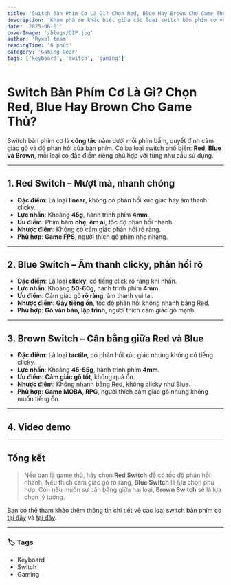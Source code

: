 ---
title: 'Switch Bàn Phím Cơ Là Gì? Chọn Red, Blue Hay Brown Cho Game Thủ?'
description: 'Khám phá sự khác biệt giữa các loại switch bàn phím cơ và chọn loại phù hợp nhất cho game thủ.'
date: '2025-06-01'
coverImage: '/blogs/OIP.jpg'
author: 'Ryxel team'
readingTime: '6 phút'
category: 'Gaming Gear'
tags: ['keyboard', 'switch', 'gaming']
---


# Switch Bàn Phím Cơ Là Gì? Chọn Red, Blue Hay Brown Cho Game Thủ?

Switch bàn phím cơ là **công tắc** nằm dưới mỗi phím bấm, quyết định cảm giác gõ và độ phản hồi của bàn phím. Có ba loại switch phổ biến: **Red, Blue và Brown**, mỗi loại có đặc điểm riêng phù hợp với từng nhu cầu sử dụng.

---

## 1. Red Switch – Mượt mà, nhanh chóng
- **Đặc điểm**: Là loại **linear**, không có phản hồi xúc giác hay âm thanh clicky.
- **Lực nhấn**: Khoảng **45g**, hành trình phím **4mm**.
- **Ưu điểm**: Phím bấm **nhẹ**, **êm ái**, tốc độ phản hồi nhanh.
- **Nhược điểm**: Không có cảm giác phản hồi rõ ràng.
- **Phù hợp**: **Game FPS**, người thích gõ phím nhẹ nhàng.

---

## 2. Blue Switch – Âm thanh clicky, phản hồi rõ
- **Đặc điểm**: Là loại **clicky**, có tiếng click rõ ràng khi nhấn.
- **Lực nhấn**: Khoảng **50-60g**, hành trình phím **4mm**.
- **Ưu điểm**: Cảm giác gõ **rõ ràng**, âm thanh vui tai.
- **Nhược điểm**: **Gây tiếng ồn**, tốc độ phản hồi không nhanh bằng Red.
- **Phù hợp**: **Gõ văn bản, lập trình**, người thích cảm giác gõ mạnh.

---

## 3. Brown Switch – Cân bằng giữa Red và Blue
- **Đặc điểm**: Là loại **tactile**, có phản hồi xúc giác nhưng không có tiếng clicky.
- **Lực nhấn**: Khoảng **45-55g**, hành trình phím **4mm**.
- **Ưu điểm**: **Cảm giác gõ tốt**, không quá ồn.
- **Nhược điểm**: Không nhanh bằng Red, không clicky như Blue.
- **Phù hợp**: **Game MOBA, RPG**, người thích cảm giác gõ nhưng không muốn tiếng ồn.

---

## 4. Video demo

<YoutubeEmbed videoId="dQw4w9WgXcQ" />

---

## Tổng kết

> Nếu bạn là game thủ, hãy chọn **Red Switch** để có tốc độ phản hồi nhanh. Nếu thích cảm giác gõ rõ ràng, **Blue Switch** là lựa chọn phù hợp. Còn nếu muốn sự cân bằng giữa hai loại, **Brown Switch** sẽ là lựa chọn lý tưởng.

Bạn có thể tham khảo thêm thông tin chi tiết về các loại switch bàn phím cơ [tại đây](https://digitechjsc.net/so-sanh-cac-loai-switch/) và [tại đây](https://zadez.vn/blogs/ban-phim-gaming-co-switch-red-va-blue-su-khac-biet-va-uu-nhuoc-diem-177).

---

### 🏷️ Tags

- Keyboard
- Switch
- Gaming